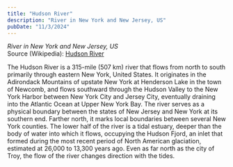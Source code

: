 ```yaml
---
title: "Hudson River"
description: "River in New York and New Jersey, US"
pubDate: "11/3/2024"
---
```


*River in New York and New Jersey, US*  
Source (Wikipedia): [Hudson River][1]

The Hudson River is a 315-mile (507 km) river that flows from north to south primarily through eastern New York, United States. It originates in the Adirondack Mountains of upstate New York at Henderson Lake in the town of Newcomb, and flows southward through the Hudson Valley to the New York Harbor between New York City and Jersey City, eventually draining into the Atlantic Ocean at Upper New York Bay. The river serves as a physical boundary between the states of New Jersey and New York at its southern end. Farther north, it marks local boundaries between several New York counties. The lower half of the river is a tidal estuary, deeper than the body of water into which it flows, occupying the Hudson Fjord, an inlet that formed during the most recent period of North American glaciation, estimated at 26,000 to 13,300 years ago. Even as far north as the city of Troy, the flow of the river changes direction with the tides.

[1]: https://en.wikipedia.org/wiki/Hudson_River
